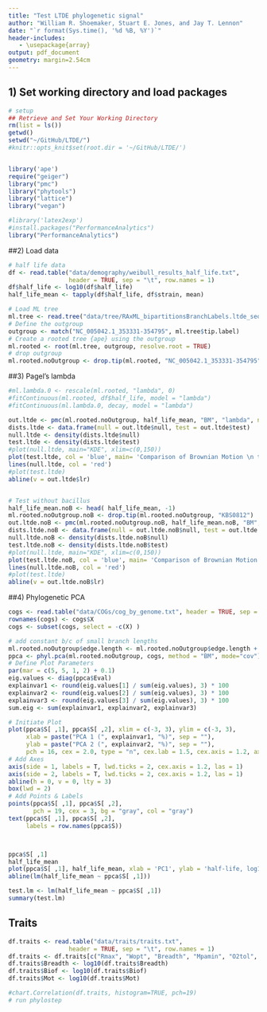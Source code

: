 ```yaml
---
title: "Test LTDE phylogenetic signal"
author: "William R. Shoemaker, Stuart E. Jones, and Jay T. Lennon"
date: "`r format(Sys.time(), '%d %B, %Y')`"
header-includes:
   - \usepackage{array}
output: pdf_document
geometry: margin=2.54cm
---
```



## 1) Set working directory and load packages
```r
# setup
## Retrieve and Set Your Working Directory
rm(list = ls())
getwd()
setwd("~/GitHub/LTDE/")
#knitr::opts_knit$set(root.dir = '~/GitHub/LTDE/')


library('ape')
require("geiger") 
library("pmc")
library("phytools")
library("lattice")
library("vegan")

#library('latex2exp')
#install.packages("PerformanceAnalytics")
library("PerformanceAnalytics")

```




##2) Load data
```r
# half life data
df <- read.table("data/demography/weibull_results_half_life.txt", 
                 header = TRUE, sep = "\t", row.names = 1)
df$half_life <- log10(df$half_life)
half_life_mean <- tapply(df$half_life, df$strain, mean)

# Load ML tree
ml.tree <- read.tree("data/tree/RAxML_bipartitionsBranchLabels.ltde_seqs")
# Define the outgroup
outgroup <- match("NC_005042.1_353331-354795", ml.tree$tip.label)
# Create a rooted tree {ape} using the outgroup
ml.rooted <- root(ml.tree, outgroup, resolve.root = TRUE)
# drop outgroup
ml.rooted.noOutgroup <- drop.tip(ml.rooted, "NC_005042.1_353331-354795")
```




##3) Pagel's lambda

```r
#ml.lambda.0 <- rescale(ml.rooted, "lambda", 0)
#fitContinuous(ml.rooted, df$half_life, model = "lambda")
#fitContinuous(ml.lambda.0, decay, model = "lambda")

out.ltde <- pmc(ml.rooted.noOutgroup, half_life_mean, "BM", "lambda", nboot = 100)
dists.ltde <- data.frame(null = out.ltde$null, test = out.ltde$test)
null.ltde <- density(dists.ltde$null)
test.ltde <- density(dists.ltde$test)
#plot(null.ltde, main="KDE", xlim=c(0,150))
plot(test.ltde, col = 'blue', main= 'Comparison of Brownian Motion \n to Pagels lambda', xlab="Likelihood ratio")
lines(null.ltde, col = 'red')
#plot(test.ltde)
abline(v = out.ltde$lr)


# Test without bacillus
half_life_mean.noB <- head( half_life_mean, -1)
ml.rooted.noOutgroup.noB <- drop.tip(ml.rooted.noOutgroup, "KBS0812")
out.ltde.noB <- pmc(ml.rooted.noOutgroup.noB, half_life_mean.noB, "BM", "lambda", nboot = 100)
dists.ltde.noB <- data.frame(null = out.ltde.noB$null, test = out.ltde.noB$test)
null.ltde.noB <- density(dists.ltde.noB$null)
test.ltde.noB <- density(dists.ltde.noB$test)
#plot(null.ltde, main="KDE", xlim=c(0,150))
plot(test.ltde.noB, col = 'blue', main= 'Comparison of Brownian Motion \n to Pagels lambda', xlab="Likelihood ratio")
lines(null.ltde.noB, col = 'red')
#plot(test.ltde)
abline(v = out.ltde.noB$lr)

```



##4) Phylogenetic PCA
```r
cogs <- read.table("data/COGs/cog_by_genome.txt", header = TRUE, sep = "\t")
rownames(cogs) <- cogs$X
cogs <- subset(cogs, select = -c(X) )

# add constant b/c of small branch lengths
ml.rooted.noOutgroup$edge.length <- ml.rooted.noOutgroup$edge.length + 1
ppca <- phyl.pca(ml.rooted.noOutgroup, cogs, method = "BM", mode="cov")
# Define Plot Parameters
par(mar = c(5, 5, 1, 2) + 0.1)
eig.values <- diag(ppca$Eval)
explainvar1 <- round(eig.values[1] / sum(eig.values), 3) * 100
explainvar2 <- round(eig.values[2] / sum(eig.values), 3) * 100
explainvar3 <- round(eig.values[3] / sum(eig.values), 3) * 100
sum.eig <- sum(explainvar1, explainvar2, explainvar3)

# Initiate Plot
plot(ppca$S[ ,1], ppca$S[ ,2], xlim = c(-3, 3), ylim = c(-3, 3),
     xlab = paste("PCA 1 (", explainvar1, "%)", sep = ""),
     ylab = paste("PCA 2 (", explainvar2, "%)", sep = ""),
     pch = 16, cex = 2.0, type = "n", cex.lab = 1.5, cex.axis = 1.2, axes = FALSE)
# Add Axes
axis(side = 1, labels = T, lwd.ticks = 2, cex.axis = 1.2, las = 1)
axis(side = 2, labels = T, lwd.ticks = 2, cex.axis = 1.2, las = 1)
abline(h = 0, v = 0, lty = 3)
box(lwd = 2)
# Add Points & Labels
points(ppca$S[ ,1], ppca$S[ ,2],
       pch = 19, cex = 3, bg = "gray", col = "gray")
text(ppca$S[ ,1], ppca$S[ ,2], 
     labels = row.names(ppca$S))



ppca$S[ ,1]
half_life_mean
plot(ppca$S[ ,1], half_life_mean, xlab = 'PC1', ylab = 'half-life, log10')
abline(lm(half_life_mean ~ ppca$S[ ,1]))

test.lm <- lm(half_life_mean ~ ppca$S[ ,1])
summary(test.lm) 

```


## Traits


```r
df.traits <- read.table("data/traits/traits.txt", 
                 header = TRUE, sep = "\t", row.names = 1)
df.traits <- df.traits[c("Rmax", "Wopt", "Breadth", "Mpamin", "O2tol", "A", "umax", "Lag", "Biof", "Mot")]
df.traits$Breadth <- log10(df.traits$Breadth)
df.traits$Biof <- log10(df.traits$Biof)
df.traits$Mot <- log10(df.traits$Mot)

#chart.Correlation(df.traits, histogram=TRUE, pch=19)
# run phylostep

```


